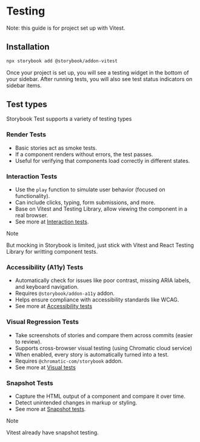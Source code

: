 # Testing

Note: this guide is for project set up with Vitest.

## Installation

```sh
npx storybook add @storybook/addon-vitest
```

Once your project is set up, you will see a testing widget in the bottom of your sidebar. After running tests, you will also see test status indicators on sidebar items.


## Test types

Storybook Test supports a variety of testing types

### Render Tests

- Basic stories act as smoke tests.
- If a component renders without errors, the test passes.
- Useful for verifying that components load correctly in different states.

### Interaction Tests

- Use the `play` function to simulate user behavior (focused on functionality).
- Can include clicks, typing, form submissions, and more.
- Base on Vitest and Testing Library, allow viewing the component in a real browser.
- See more at [Interaction tests](https://storybook.js.org/docs/writing-tests/interaction-testing).

> [!NOTE]
> But mocking in Storybook is limited, just stick with Vitest and React Testing Library for writting component tests.

### Accessibility (A11y) Tests

- Automatically check for issues like poor contrast, missing ARIA labels, and keyboard navigation.
- Requires `@storybook/addon-a11y` addon.
- Helps ensure compliance with accessibility standards like WCAG.
- See more at [Accessibility tests](https://storybook.js.org/docs/writing-tests/accessibility-testing)

### Visual Regression Tests

- Take screenshots of stories and compare them across commits (easier to review).
- Supports cross-browser visual testing (using Chromatic cloud service)
- When enabled, every story is automatically turned into a test.
- Requires `@chromatic-com/storybook` addon.
- See more at [Visual tests](https://storybook.js.org/docs/writing-tests/visual-testing)

### Snapshot Tests

- Capture the HTML output of a component and compare it over time.
- Detect unintended changes in markup or styling.
- See more at [Snapshot tests](https://storybook.js.org/docs/writing-tests/snapshot-testing).

> [!NOTE]
> Vitest already have snapshot testing.
